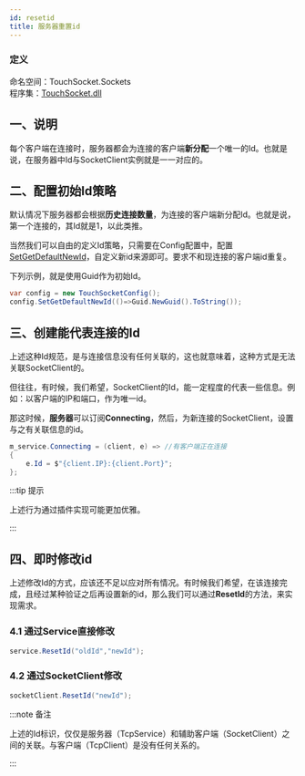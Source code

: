 ```yaml
---
id: resetid
title: 服务器重置id
---
```


### 定义

命名空间：TouchSocket.Sockets <br/>
程序集：[TouchSocket.dll](https://www.nuget.org/packages/TouchSocket)

## 一、说明

每个客户端在连接时，服务器都会为连接的客户端**新分配**一个唯一的Id。也就是说，在服务器中Id与SocketClient实例就是一一对应的。

## 二、配置初始Id策略

默认情况下服务器都会根据**历史连接数量**，为连接的客户端新分配Id。也就是说，第一个连接的，其Id就是1，以此类推。

当然我们可以自由的定义Id策略，只需要在Config配置中，配置[SetGetDefaultNewId](../docs/createtcpservice.mdx#setgetdefaultnewid)，自定义新id来源即可。要求不和现连接的客户端id重复。

下列示例，就是使用Guid作为初始Id。

```csharp
var config = new TouchSocketConfig();
config.SetGetDefaultNewId(()=>Guid.NewGuid().ToString());
```

## 三、创建能代表连接的Id

上述这种Id规范，是与连接信息没有任何关联的，这也就意味着，这种方式是无法关联SocketClient的。

但往往，有时候，我们希望，SocketClient的Id，能一定程度的代表一些信息。例如：以客户端的IP和端口，作为唯一id。

那这时候，**服务器**可以订阅**Connecting**，然后，为新连接的SocketClient，设置与之有关联信息的id。

```csharp
m_service.Connecting = (client, e) => //有客户端正在连接
{
    e.Id = $"{client.IP}:{client.Port}";
};
```

:::tip 提示

上述行为通过插件实现可能更加优雅。

::: 

## 四、即时修改id

上述修改Id的方式，应该还不足以应对所有情况。有时候我们希望，在该连接完成，且经过某种验证之后再设置新的id，那么我们可以通过**ResetId**的方法，来实现需求。

### 4.1 通过Service直接修改

```csharp
service.ResetId("oldId","newId");
```

### 4.2 通过SocketClient修改
```csharp
socketClient.ResetId("newId");
```

:::note 备注

上述的Id标识，仅仅是服务器（TcpService）和辅助客户端（SocketClient）之间的关联。与客户端（TcpClient）是没有任何关系的。

:::  